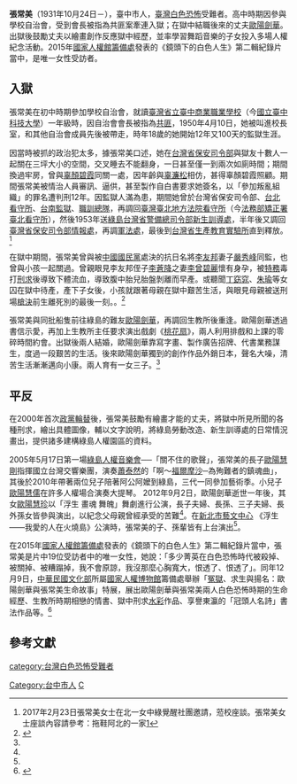 '''張常美'''（1931年10月24日－），臺中市人，[[臺灣白色恐怖時期|臺灣白色恐怖]]受難者。高中時期因參與學校自治會，受到會長被指為共匪案牽連入獄；在獄中結職後來的丈夫[[歐陽劍華|歐陽劍華]]。出獄後鼓勵丈夫以繪畫創作反應獄中經歷，並率學習舞蹈音樂的子女投入多場人權紀念活動。2015年[[國家人權館籌備處|國家人權館籌備處]]發表的《鏡頭下的白色人生》第二輯紀錄片當中，是唯一女性受訪者。

==入獄==
張常美在初中時期參加學校自治會，就讀[[臺灣省立臺中商業職業學校|臺灣省立臺中商業職業學校]]（今[[國立臺中科技大學|國立臺中科技大學]]）一年級時，因自治會會長被指為[[共匪|共匪]]，1950年4月10日，她被叫進校長室，和其他自治會成員先後被帶走，時年18歲的她開始12年又100天的監獄生涯。

因當時被抓的政治犯太多，據張常美口述，她在[[臺灣警備總司令部#臺灣戒嚴時期|台灣省保安司令部]]與獄友十數人一起關在三坪大小的空間，交叉睡去不能翻身，一日甚至僅一到兩次如廁時間；期間換過牢房，曾與[[辜顏碧霞|辜顏碧霞]]同關一處，因年齡與[[辜濂松|辜濂松]]相仿，甚得辜顏碧霞照顧。期間張常美被情治人員審訊、逼供，甚至製作自白書要求她簽名，以「參加叛亂組織」的罪名遭判刑12年。因監獄人滿為患，期間她曾於台灣省保安司令部、[[台北看守所|台北看守所]]、[[台南監獄|台南監獄]]、[[職訓總隊|職訓總隊]]，再調回[[臺灣臺北地方法院看守所|臺灣臺北地方法院看守所]]（今[[法務部矯正署臺北看守所|法務部矯正署臺北看守所]]），然後1953年送[[綠島|綠島]][[台灣省警備總司令部|台灣省警備總司令部]][[新生訓導處|新生訓導處]]，半年後又調回[[臺灣省保安司令部情報處|臺灣省保安司令部情報處]]，再調[[白色恐怖景美紀念園區|軍法處]]，最後到[[台灣省生產教育實驗所|台灣省生產教育實驗所]]直到釋放。 <ref>  2017年2月23日張常美女士在北一女中綠覺醒社團邀請，蒞校座談。張常美女士座談內容請參考：拖鞋阿北的一家[https://m.facebook.com/story.php?story_fbid=1846390058932562&id=1440150946223144]</ref>

在獄中期間，張常美曾與被[[中國國民黨|中國國民黨]]處決的抗日名將[[李友邦|李友邦]]妻子[[嚴秀峰|嚴秀峰]]同監，也曾與小孩一起關過。曾親眼見李友邦侄子[[李蒼降|李蒼降]]之妻[[李曾碧麗|李曾碧麗]]懷有身孕，被[[特務|特務]]毒打[[刑求|刑求]]後導致下體流血，導致腹中胎兒胎盤剝離而早產。或聽聞[[丁窈窕|丁窈窕]]、[[朱瑜|朱瑜]]等女囚在獄中待產，產下子女後，小孩就跟著母親在獄中艱苦生活，與眼見母親被送刑場[[槍決|槍決]]前生離死別的最後一刻。。<ref name="ouyang2002">{{cite book | author = 歐陽劍華 | title = 百劫重興：中國人百年苦難 | location = 新北市 | publisher = 歐陽劍華 | date = 2002 | language = zh-tw}}</ref>

張常美與同批船隻前往綠島的難友[[歐陽劍華|歐陽劍華]]，再調回生教所後重逢。歐陽劍華透過書信示愛，再加上生教所主任要求演出戲劇《[[桃花扇|桃花扇]]》，兩人利用排戲和上課的零碎時間約會。出獄後兩人結婚，歐陽劍華靠寫字畫、製作廣告招牌、代書業務謀生，度過一段艱苦的生活。後來歐陽劍華獨到的創作作品外銷日本，聲名大噪，清苦生活漸漸邁向小康。兩人育有一女三子。<ref name="ouyang2002" />

==平反==
在2000年首次[[政黨輪替|政黨輪替]]後，張常美鼓勵有繪畫才能的丈夫，將獄中所見所聞的各種刑求，繪出具體圖像，輔以文字說明，將綠島勞動改造、新生訓導處的日常情況畫出，提供諸多建構綠島人權園區的資料。

2005年5月17日第一場[[綠島人權音樂會|綠島人權音樂會]]──「關不住的歌聲」，張常美的長子[[歐陽慧剛|歐陽慧剛]]指揮國立台灣交響樂團，演奏[[蕭泰然|蕭泰然]]的「啊～[[福爾摩沙|福爾摩沙]]─為殉難者的鎮魂曲」，其後於2010年帶著兩位兒子陪著阿公阿嬤到綠島，三代一同參加藝術季。小兒子[[歐陽慧儒|歐陽慧儒]]在許多人權場合演奏大提琴。 
2012年9月2日，歐陽劍華逝世一年後，其女[[歐陽慧珍|歐陽慧珍]]以「浮生 畫魂 舞魄」舞劇進行公演，長子夫婦、長孫、三子夫婦、長外孫女皆參與演出，以紀念父母親曾經承受的苦難<ref name="康依倫"/>。在[[新北市藝文中心|新北市藝文中心]] 《浮生——我愛的人在火燒島》公演時，張常美的子、孫輩皆有上台演出<ref name="新頭殼"/>。

在2015年[[國家人權館籌備處|國家人權館籌備處]]發表的《鏡頭下的白色人生》第二輯紀錄片當中，張常美是片中19位受訪者中的唯一女性，她說：「多少菁英在白色恐怖時代被殺掉、被關掉、被糟蹋掉，我不會原諒，我沒那麼心胸寬大，恨透了、恨透了」。同年12月9日，[[中華民國文化部|中華民國文化部]]所屬[[國家人權博物館|國家人權博物館]]籌備處舉辦「[[冤獄|冤獄]]、求生與揚名：歐陽劍華與張常美生命故事」特展，展出歐陽劍華與張常美兩人白色恐怖時期的生命經歷、生教所時期相戀的情書、獄中刑求[[水彩|水彩]]作品、享譽東瀛的「冠頭人名詩」書法作品等。<ref>{{cite book | author = 程婉瑜 | title = 冤獄、求生與揚名：政治受難者歐陽劍華與張常美的生命故事展覽專刊 | location = 新北市 | publisher = 國家人權博物館籌備處 | date = 2015 | language = zh-tw | isbn = 9789860443493}}</ref>

==參考文獻==
{{Reflist|2|refs=
<ref name="康依倫">{{cite journal |author=康依倫|title=〈我的父母是政治犯〉|journal=《陽光時務週刊》|issue=第57期 |date=2013-06-04 |publisher=高見文化行銷股份有限公司|location=香港|language=zh-hk}}</ref>
<ref name="新頭殼">{{Cite news |url  =http://newtalk.tw/news/view/2012-08-22/28579|title=雙親白色恐怖經歷 歐陽慧珍搬上舞台 |language=zh-tw |publisher=新頭殼|author=林朝億 |date=2012-08-22 |accessdate=2015-08-14}}</ref>
}}
[[category:台灣白色恐怖受難者|category:台灣白色恐怖受難者]]
[[Category:台中市人|Category:台中市人]]
[[Category:张姓|C]]